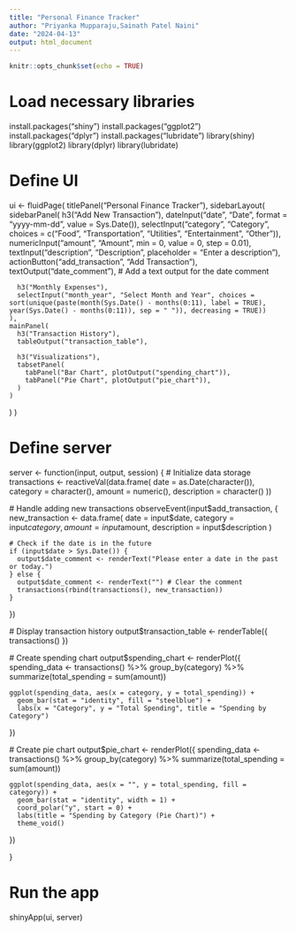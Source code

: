 ---
title: "Personal Finance Tracker"
author: "Priyanka Mupparaju,Sainath Patel Naini"
date: "2024-04-13"
output: html_document
---

```{r setup, include=FALSE}
knitr::opts_chunk$set(echo = TRUE)
```

# Load necessary libraries
install.packages("shiny")
install.packages("ggplot2")
install.packages("dplyr")
install.packages("lubridate")
library(shiny)
library(ggplot2)
library(dplyr)
library(lubridate)


# Define UI
ui <- fluidPage(
  titlePanel("Personal Finance Tracker"),
  sidebarLayout(
    sidebarPanel(
      h3("Add New Transaction"),
      dateInput("date", "Date", format = "yyyy-mm-dd", value = Sys.Date()),
      selectInput("category", "Category", choices = c("Food", "Transportation", "Utilities", "Entertainment", "Other")),
      numericInput("amount", "Amount", min = 0, value = 0, step = 0.01),
      textInput("description", "Description", placeholder = "Enter a description"),
      actionButton("add_transaction", "Add Transaction"),
      textOutput("date_comment"), # Add a text output for the date comment
      
      h3("Monthly Expenses"),
      selectInput("month_year", "Select Month and Year", choices = sort(unique(paste(month(Sys.Date() - months(0:11), label = TRUE), year(Sys.Date() - months(0:11)), sep = " ")), decreasing = TRUE))
    ),
    mainPanel(
      h3("Transaction History"),
      tableOutput("transaction_table"),
      
      h3("Visualizations"),
      tabsetPanel(
        tabPanel("Bar Chart", plotOutput("spending_chart")),
        tabPanel("Pie Chart", plotOutput("pie_chart")),
      )
    )
  )
)

# Define server
server <- function(input, output, session) {
  # Initialize data storage
  transactions <- reactiveVal(data.frame(
    date = as.Date(character()),
    category = character(),
    amount = numeric(),
    description = character()
  ))
  
  # Handle adding new transactions
  observeEvent(input$add_transaction, {
    new_transaction <- data.frame(
      date = input$date,
      category = input$category,
      amount = input$amount,
      description = input$description
    )
    
    # Check if the date is in the future
    if (input$date > Sys.Date()) {
      output$date_comment <- renderText("Please enter a date in the past or today.")
    } else {
      output$date_comment <- renderText("") # Clear the comment
      transactions(rbind(transactions(), new_transaction))
    }
  })
  
  # Display transaction history
  output$transaction_table <- renderTable({
    transactions()
  })
  
  # Create spending chart
  output$spending_chart <- renderPlot({
    spending_data <- transactions() %>%
      group_by(category) %>%
      summarize(total_spending = sum(amount))
    
    ggplot(spending_data, aes(x = category, y = total_spending)) +
      geom_bar(stat = "identity", fill = "steelblue") +
      labs(x = "Category", y = "Total Spending", title = "Spending by Category")
  })
  
  # Create pie chart
  output$pie_chart <- renderPlot({
    spending_data <- transactions() %>%
      group_by(category) %>%
      summarize(total_spending = sum(amount))
    
    ggplot(spending_data, aes(x = "", y = total_spending, fill = category)) +
      geom_bar(stat = "identity", width = 1) +
      coord_polar("y", start = 0) +
      labs(title = "Spending by Category (Pie Chart)") +
      theme_void()
  })
  
  
}

# Run the app
shinyApp(ui, server)

